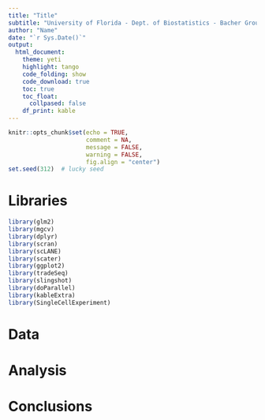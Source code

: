 ```yaml
---
title: "Title"
subtitle: "University of Florida - Dept. of Biostatistics - Bacher Group"
author: "Name"
date: "`r Sys.Date()`"
output:
  html_document:
    theme: yeti
    highlight: tango
    code_folding: show
    code_download: true
    toc: true
    toc_float:
      collpased: false
    df_print: kable
---
```


```r
knitr::opts_chunk$set(echo = TRUE, 
                      comment = NA, 
                      message = FALSE, 
                      warning = FALSE, 
                      fig.align = "center")
set.seed(312)  # lucky seed
```

# Libraries

```r
library(glm2)
library(mgcv)
library(dplyr)
library(scran)
library(scLANE)
library(scater)
library(ggplot2)
library(tradeSeq)
library(slingshot)
library(doParallel)
library(kableExtra)
library(SingleCellExperiment)
```

# Data 

# Analysis 

# Conclusions 
